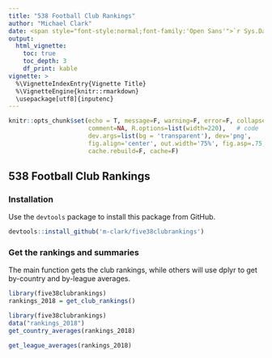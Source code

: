 ```yaml
---
title: "538 Football Club Rankings"
author: "Michael Clark"
date: <span style="font-style:normal;font-family:'Open Sans'">`r Sys.Date()`</span>
output:
  html_vignette:
    toc: true
    toc_depth: 3
    df_print: kable
vignette: >
  %\VignetteIndexEntry{Vignette Title}
  %\VignetteEngine{knitr::rmarkdown}
  \usepackage[utf8]{inputenc}
---
```


```r
knitr::opts_chunk$set(echo = T, message=F, warning=F, error=F, collapse = TRUE,
                      comment=NA, R.options=list(width=220),   # code 
                      dev.args=list(bg = 'transparent'), dev='png',                                 # viz
                      fig.align='center', out.width='75%', fig.asp=.75,                 
                      cache.rebuild=F, cache=F)                                                     # cache
```





## 538 Football Club Rankings


### Installation

Use the `devtools` package to install this package from GitHub.

```r
devtools::install_github('m-clark/five38clubrankings')
```


### Get the rankings and summaries

The main function gets the club rankings, while others will use dplyr to get by-country and by-league averages.

```r
library(five38clubrankings)
rankings_2018 = get_club_rankings()
```

```r
library(five38clubrankings)
data("rankings_2018")
get_country_averages(rankings_2018)
```


```r
get_league_averages(rankings_2018)
```




